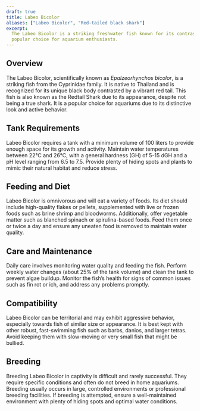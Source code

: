 ```yaml
---
draft: true
title: Labeo Bicolor
aliases: ["Labeo Bicolor", "Red-tailed black shark"]
excerpt:
  The Labeo Bicolor is a striking freshwater fish known for its contrasting black and red coloration, making it a
  popular choice for aquarium enthusiasts.
---
```


## Overview

The Labeo Bicolor, scientifically known as _Epalzeorhynchos bicolor_, is a striking fish from the Cyprinidae family. It
is native to Thailand and is recognized for its unique black body contrasted by a vibrant red tail. This fish is also
known as the Redtail Shark due to its appearance, despite not being a true shark. It is a popular choice for aquariums
due to its distinctive look and active behavior.

## Tank Requirements

Labeo Bicolor requires a tank with a minimum volume of 100 liters to provide enough space for its growth and activity.
Maintain water temperatures between 22°C and 26°C, with a general hardness (GH) of 5-15 dGH and a pH level ranging from
6.5 to 7.5. Provide plenty of hiding spots and plants to mimic their natural habitat and reduce stress.

## Feeding and Diet

Labeo Bicolor is omnivorous and will eat a variety of foods. Its diet should include high-quality flakes or pellets,
supplemented with live or frozen foods such as brine shrimp and bloodworms. Additionally, offer vegetable matter such as
blanched spinach or spirulina-based foods. Feed them once or twice a day and ensure any uneaten food is removed to
maintain water quality.

## Care and Maintenance

Daily care involves monitoring water quality and feeding the fish. Perform weekly water changes (about 25% of the tank
volume) and clean the tank to prevent algae buildup. Monitor the fish’s health for signs of common issues such as fin
rot or ich, and address any problems promptly.

## Compatibility

Labeo Bicolor can be territorial and may exhibit aggressive behavior, especially towards fish of similar size or
appearance. It is best kept with other robust, fast-swimming fish such as barbs, danios, and larger tetras. Avoid
keeping them with slow-moving or very small fish that might be bullied.

## Breeding

Breeding Labeo Bicolor in captivity is difficult and rarely successful. They require specific conditions and often do
not breed in home aquariums. Breeding usually occurs in large, controlled environments or professional breeding
facilities. If breeding is attempted, ensure a well-maintained environment with plenty of hiding spots and optimal water
conditions.
